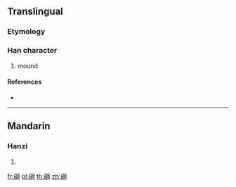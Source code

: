 {{character info/new}}
==Translingual==

===Etymology===
{{Han compound|石|岡|c1=s|c2=p|t1=stone|ls=psc}}

===Han character===
{{Han char|rn=112|rad=石|as=08|sn=13|four=17620|canj=MRBTU}}

# mound

====References====
* {{Han ref|kx=0832.211|dkj=24308|hdz=42437.150|uh=7899|ud=30873|bh=DEEF|bd=57071}}

----

==Mandarin==

===Hanzi===
{{cmn-hanzi|pin=[[gāng]] ([[gang1]])|wg=kang<sup>1</sup>}}

# {{defn|lang=cmn|sort=石08}}

[[fr:碙]]
[[pl:碙]]
[[th:碙]]
[[zh:碙]]